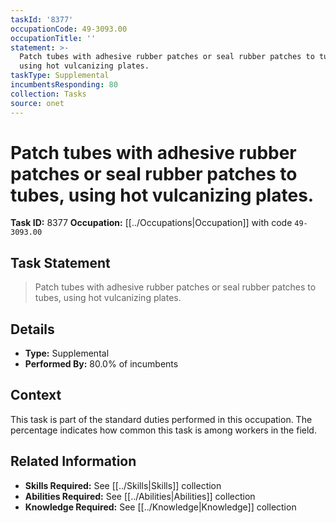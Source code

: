 ```yaml
---
taskId: '8377'
occupationCode: 49-3093.00
occupationTitle: ''
statement: >-
  Patch tubes with adhesive rubber patches or seal rubber patches to tubes,
  using hot vulcanizing plates.
taskType: Supplemental
incumbentsResponding: 80
collection: Tasks
source: onet
---
```

# Patch tubes with adhesive rubber patches or seal rubber patches to tubes, using hot vulcanizing plates.

**Task ID:** 8377
**Occupation:** [[../Occupations|Occupation]] with code `49-3093.00`

## Task Statement

> Patch tubes with adhesive rubber patches or seal rubber patches to tubes, using hot vulcanizing plates.

## Details

- **Type:** Supplemental
- **Performed By:** 80.0% of incumbents

## Context

This task is part of the standard duties performed in this occupation. The percentage indicates how common this task is among workers in the field.

## Related Information

- **Skills Required:** See [[../Skills|Skills]] collection
- **Abilities Required:** See [[../Abilities|Abilities]] collection
- **Knowledge Required:** See [[../Knowledge|Knowledge]] collection

